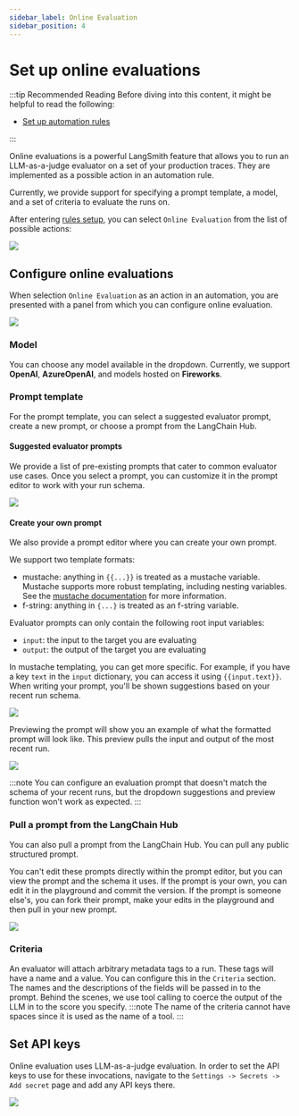 ```yaml
---
sidebar_label: Online Evaluation
sidebar_position: 4
---
```


# Set up online evaluations

:::tip Recommended Reading
Before diving into this content, it might be helpful to read the following:

- [Set up automation rules](./rules)

:::

Online evaluations is a powerful LangSmith feature that allows you to run an LLM-as-a-judge evaluator on a set of your production traces. They are implemented as a possible action in an automation rule.

Currently, we provide support for specifying a prompt template, a model, and a set of criteria to evaluate the runs on.

After entering [rules setup](./rules), you can select `Online Evaluation` from the list of possible actions:

![](../static/automations.png)

## Configure online evaluations

When selection `Online Evaluation` as an action in an automation, you are presented with a panel from which you can configure online evaluation.

![](../static/evaluator_options.png)

### Model

You can choose any model available in the dropdown. Currently, we support **OpenAI**, **AzureOpenAI**, and models hosted on **Fireworks**.

### Prompt template

For the prompt template, you can select a suggested evaluator prompt, create a new prompt, or choose a prompt from the LangChain Hub.

#### Suggested evaluator prompts

We provide a list of pre-existing prompts that cater to common evaluator use cases. Once you select a prompt, you can customize it in the prompt editor to work with your run schema.

![](../static/off_the_shelf_evaluators.png)

#### Create your own prompt

We also provide a prompt editor where you can create your own prompt.

We support two template formats:

- mustache: anything in `{{...}}` is treated as a mustache variable. Mustache supports more robust templating, including nesting variables. See the [mustache documentation](https://mustache.github.io/) for more information.
- f-string: anything in `{...}` is treated as an f-string variable.

Evaluator prompts can only contain the following root input variables:

- `input`: the input to the target you are evaluating
- `output`: the output of the target you are evaluating

In mustache templating, you can get more specific. For example, if you have a key `text` in the `input` dictionary, you can access it using `{{input.text}}`. When writing your prompt, you'll be shown suggestions based on your recent run schema.

![](../static/schema_suggestions.png)

Previewing the prompt will show you an example of what the formatted prompt will look like. This preview pulls the input and output of the most recent run.

![](../static/prompt_preview.png)

:::note
You can configure an evaluation prompt that doesn't match the schema of your recent runs, but the dropdown suggestions and preview function won't work as expected.
:::

### Pull a prompt from the LangChain Hub

You can also pull a prompt from the LangChain Hub. You can pull any public structured prompt.

You can't edit these prompts directly within the prompt editor, but you can view the prompt and the schema it uses.
If the prompt is your own, you can edit it in the playground and commit the version.
If the prompt is someone else's, you can fork their prompt, make your edits in the playground and then pull in your new prompt.

![](../static/hub_prompts.png)

### Criteria

An evaluator will attach arbitrary metadata tags to a run. These tags will have a name and a value. You can configure this in the `Criteria` section.
The names and the descriptions of the fields will be passed in to the prompt. Behind the scenes, we use tool calling to coerce the output of the LLM in to the score you specify.
:::note
The name of the criteria cannot have spaces since it is used as the name of a tool.
:::

## Set API keys

Online evaluation uses LLM-as-a-judge evaluation. In order to set the API keys to use for these invocations, navigate to the `Settings -> Secrets -> Add secret` page and add any API keys there.

![](../static/secrets.png)
